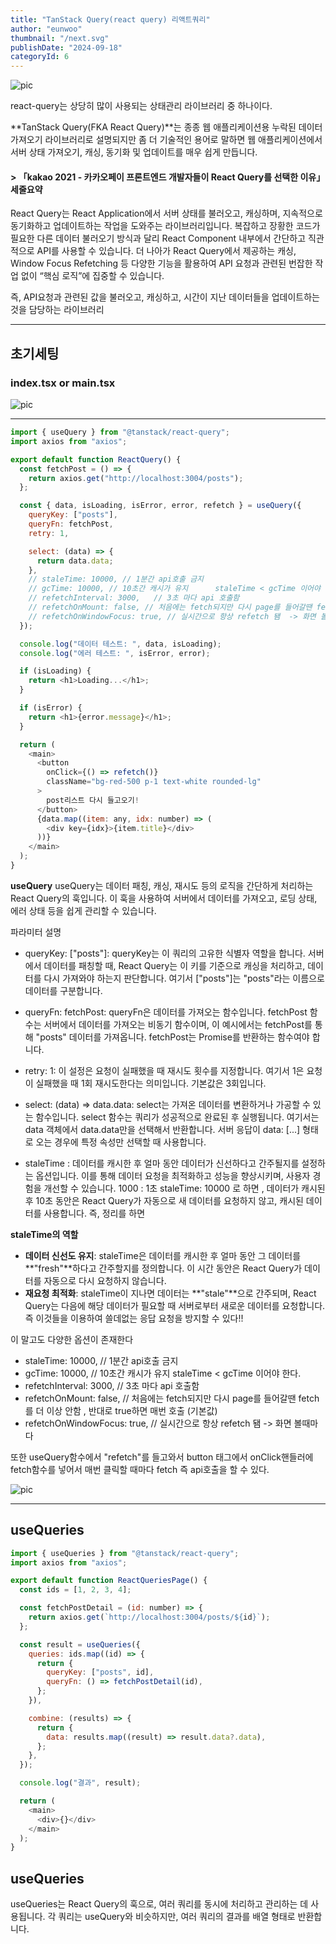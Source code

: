 ```yaml
---
title: "TanStack Query(react query) 리액트쿼리"
author: "eunwoo"
thumbnail: "/next.svg"
publishDate: "2024-09-18"
categoryId: 6
---
```



![pic](https://velog.velcdn.com/images/eunwoo1341/post/ce7bcd93-ec43-42c9-a771-3adb46974325/image.png)

react-query는 상당히 많이 사용되는 상태관리 라이브러리 중 하나이다.

**TanStack Query(FKA React Query)**는 종종 웹 애플리케이션용 누락된 데이터 가져오기 라이브러리로 설명되지만 좀 더 기술적인 용어로 말하면 웹 애플리케이션에서  서버 상태 가져오기, 캐싱, 동기화 및 업데이트를 매우 쉽게 만듭니다.


#### > 「kakao 2021 - 카카오페이 프론트엔드 개발자들이 React Query를 선택한 이유」 세줄요약
React Query는 React Application에서 서버 상태를 불러오고, 캐싱하며, 지속적으로 동기화하고 업데이트하는 작업을 도와주는 라이브러리입니다. 
복잡하고 장황한 코드가 필요한 다른 데이터 불러오기 방식과 달리 React Component 내부에서 간단하고 직관적으로 API를 사용할 수 있습니다.
더 나아가 React Query에서 제공하는 캐싱, Window Focus Refetching 등 다양한 기능을 활용하여 API 요청과 관련된 번잡한 작업 없이 “핵심 로직”에 집중할 수 있습니다.


즉, API요청과 관련된 값을 불러오고, 캐싱하고, 시간이 지난 데이터들을 업데이트하는 것을 담당하는 라이브러리

***

## 초기세팅

### index.tsx or main.tsx
![pic](https://velog.velcdn.com/images/eunwoo1341/post/ce581d6f-e4b6-4305-88c1-2581402766da/image.png)
***


```js
import { useQuery } from "@tanstack/react-query";
import axios from "axios";

export default function ReactQuery() {
  const fetchPost = () => {
    return axios.get("http://localhost:3004/posts");
  };

  const { data, isLoading, isError, error, refetch } = useQuery({
    queryKey: ["posts"],
    queryFn: fetchPost,
    retry: 1,

    select: (data) => {
      return data.data;
    },
    // staleTime: 10000, // 1분간 api호출 금지
    // gcTime: 10000, // 10초간 캐시가 유지      staleTime < gcTime 이어야 한다.
    // refetchInterval: 3000,   // 3초 마다 api 호출함
    // refetchOnMount: false, // 처음에는 fetch되지만 다시 page를 들어갈땐 fetch를 더 이상 안함 , 반대로 true하면 매번 호출 (기본값)
    // refetchOnWindowFocus: true, // 실시간으로 항상 refetch 됌  -> 화면 볼때마다
  });

  console.log("데이터 테스트: ", data, isLoading);
  console.log("에러 테스트: ", isError, error);

  if (isLoading) {
    return <h1>Loading...</h1>;
  }

  if (isError) {
    return <h1>{error.message}</h1>;
  }

  return (
    <main>
      <button
        onClick={() => refetch()}
        className="bg-red-500 p-1 text-white rounded-lg"
      >
        post리스트 다시 들고오기!
      </button>
      {data.map((item: any, idx: number) => (
        <div key={idx}>{item.title}</div>
      ))}
    </main>
  );
}

```

**useQuery**
useQuery는 데이터 패칭, 캐싱, 재시도 등의 로직을 간단하게 처리하는 React Query의 훅입니다. 이 훅을 사용하여 서버에서 데이터를 가져오고, 로딩 상태, 에러 상태 등을 쉽게 관리할 수 있습니다.

파라미터 설명
- queryKey: ["posts"]:
queryKey는 이 쿼리의 고유한 식별자 역할을 합니다. 서버에서 데이터를 패칭할 때, React Query는 이 키를 기준으로 캐싱을 처리하고, 데이터를 다시 가져와야 하는지 판단합니다. 여기서 ["posts"]는 "posts"라는 이름으로 데이터를 구분합니다.

- queryFn: fetchPost:
queryFn은 데이터를 가져오는 함수입니다. fetchPost 함수는 서버에서 데이터를 가져오는 비동기 함수이며, 이 예시에서는 fetchPost를 통해 "posts" 데이터를 가져옵니다. fetchPost는 Promise를 반환하는 함수여야 합니다.

- retry: 1:
이 설정은 요청이 실패했을 때 재시도 횟수를 지정합니다. 여기서 1은 요청이 실패했을 때 1회 재시도한다는 의미입니다. 기본값은 3회입니다.

- select: (data) => data.data:
select는 가져온 데이터를 변환하거나 가공할 수 있는 함수입니다. select 함수는 쿼리가 성공적으로 완료된 후 실행됩니다. 여기서는 data 객체에서 data.data만을 선택해서 반환합니다. 서버 응답이 data: [...]  형태로 오는 경우에 특정 속성만 선택할 때 사용합니다.

- staleTime :  데이터를 캐시한 후 얼마 동안 데이터가 신선하다고 간주될지를 설정하는 옵션입니다. 이를 통해 데이터 요청을 최적화하고 성능을 향상시키며, 사용자 경험을 개선할 수 있습니다.   1000 : 1초
staleTime: 10000 로 하면 , 데이터가 캐시된 후 10초 동안은 React Query가 자동으로 새 데이터를 요청하지 않고, 캐시된 데이터를 사용합니다.
즉, 정리를 하면 <br/>

**staleTime의 역할**
- **데이터 신선도 유지**:
staleTime은 데이터를 캐시한 후 얼마 동안 그 데이터를 **"fresh"**하다고 간주할지를 정의합니다. 이 시간 동안은 React Query가 데이터를 자동으로 다시 요청하지 않습니다.
- **재요청 최적화**:
staleTime이 지나면 데이터는 **"stale"**으로 간주되며, React Query는 다음에 해당 데이터가 필요할 때 서버로부터 새로운 데이터를 요청합니다.
즉 이것들을 이용하여 쓸데없는 응답 요청을 방지할 수 있다!!


이 말고도 다양한 옵션이 존재한다

- staleTime: 10000, // 1분간 api호출 금지
- gcTime: 10000, // 10초간 캐시가 유지      staleTime < gcTime 이어야 한다.
- refetchInterval: 3000,   // 3초 마다 api 호출함
- refetchOnMount: false, // 처음에는 fetch되지만 다시 page를 들어갈땐 fetch를 더 이상 안함 , 반대로 true하면 매번 호출 (기본값)
- refetchOnWindowFocus: true, // 실시간으로 항상 refetch 됌  -> 화면 볼때마다


또한 useQuery함수에서 "refetch"를 들고와서 button 태그에서 onClick핸들러에 fetch함수를 넣어서 매번 클릭할 때마다 fetch 즉 api호출을 할 수 있다.

![pic](https://velog.velcdn.com/images/eunwoo1341/post/fcf8b90c-10c1-4673-86b3-5c5e1f0bfe2b/image.png)


***
## useQueries

```js
import { useQueries } from "@tanstack/react-query";
import axios from "axios";

export default function ReactQueriesPage() {
  const ids = [1, 2, 3, 4];

  const fetchPostDetail = (id: number) => {
    return axios.get(`http://localhost:3004/posts/${id}`);
  };

  const result = useQueries({
    queries: ids.map((id) => {
      return {
        queryKey: ["posts", id],
        queryFn: () => fetchPostDetail(id),
      };
    }),

    combine: (results) => {
      return {
        data: results.map((result) => result.data?.data),
      };
    },
  });

  console.log("결과", result);

  return (
    <main>
      <div>{}</div>
    </main>
  );
}

```

## useQueries
useQueries는 React Query의 훅으로, 여러 쿼리를 동시에 처리하고 관리하는 데 사용됩니다. 각 쿼리는 useQuery와 비슷하지만, 여러 쿼리의 결과를 배열 형태로 반환합니다.


